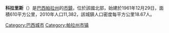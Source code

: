 {{Coord|0|56|13|S|48|16|55|W|display=title}}

'''科拉里斯'''（{{lang-pt|Colares}}）是[[巴西|巴西]][[帕拉州|帕拉州]]的[[市镇_(巴西)|市鎮]]，位於該國北部，始建於1961年12月29日，面積610平方公里，2010年人口11,382，該城鎮人口密度每平方公里18.67人。

{{Brazil-geo-stub}}
{{帕拉州市鎮}}
[[Category:巴西城市|Category:巴西城市]]
[[Category:帕拉州市镇|Category:帕拉州市镇]]